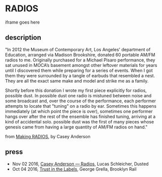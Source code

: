 <Cover
  src="https://caseyanderson.com//assets/radios_cover_v2.jpg"
  alt=""
  caption=""
/>

# RADIOS

iframe goes here

## description

"In 2012 the Museum of Contemporary Art, Los Angeles' department of Education, arranged via Madison Brookshire, donated 60 portable AM/FM radios to me. Originally purchased for a Michael Pisaro performance, they sat unused in MOCA’s basement amongst other leftover materials for years until I discovered them while preparing for a series of events. When I got them they were surrounded by a tangle of earbuds that resembled a nest. They are all the exact same make and model and strike me as a family.

Shortly before this donation I wrote my first piece explicitly for radios, possible dust. In possible dust one radio is mistuned between noise and some broadcast and, over the course of the performance, each performer attempts to locate that "tuning" on a radio by ear. Sometimes this happens immediately (at which point the piece is over), sometimes one performer hangs over after the rest of the ensemble has finished tuning, arriving at a kind of accidental solo. possible dust was the first of many pieces whose genesis came from having a large quantity of AM/FM radios on hand."

from [Making RADIOS](https://awavepress.com/2016/08/31/RADIOS.html), by Casey Anderson

## press

* Nov 02 2016, [Casey Anderson — Radios](https://dustedmagazine.tumblr.com/post/152650221005/casey-anderson-radios-a-wave-press), Lucas Schleicher, Dusted
* Oct 04 2016, [Trust in the Labels](https://brooklynrail.org/2016/10/music/trust-in-the-labels/), George Grella, Brooklyn Rail

